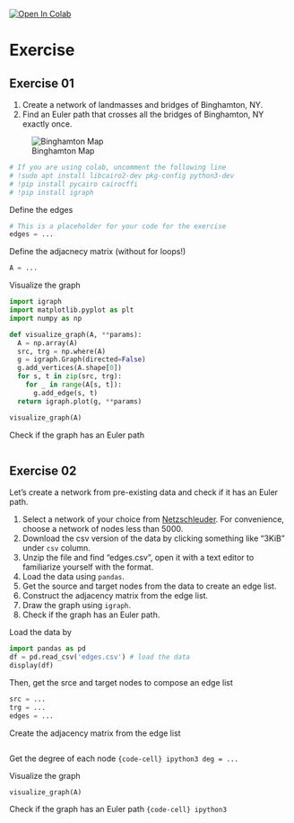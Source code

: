 <a target="_blank" href="https://colab.research.google.com/github/skojaku/adv-net-sci/blob/main/notebooks/exercise-m01-euler-tour.ipynb">
  <img src="https://colab.research.google.com/assets/colab-badge.svg" alt="Open In Colab"/>
</a>

#  Exercise



## Exercise 01

1. Create a network of landmasses and bridges of Binghamton, NY.
2. Find an Euler path that crosses all the bridges of Binghamton, NY exactly once.

![Binghamton Map](https://github.com/skojaku/adv-net-sci/raw/main/docs/lecture-note/figs/binghamton-map.jpg)


```python
# If you are using colab, uncomment the following line
# !sudo apt install libcairo2-dev pkg-config python3-dev
# !pip install pycairo cairocffi
# !pip install igraph

```

Define the edges
```python
# This is a placeholder for your code for the exercise
edges = ...
```


Define the adjacnecy matrix (without for loops!)
```python
A = ...
```

Visualize the graph
```python
import igraph
import matplotlib.pyplot as plt
import numpy as np

def visualize_graph(A, **params):
  A = np.array(A)
  src, trg = np.where(A)
  g = igraph.Graph(directed=False)
  g.add_vertices(A.shape[0])
  for s, t in zip(src, trg):
    for _ in range(A[s, t]):
      g.add_edge(s, t)
  return igraph.plot(g, **params)

visualize_graph(A)
```

Check if the graph has an Euler path
```python

```


##  Exercise 02

Let's create a network from pre-existing data and check if it has an Euler path.

1. Select a network of your choice from [Netzschleuder](https://networks.skewed.de/). For convenience, choose a network of nodes less than 5000.
2. Download the csv version of the data by clicking something like "3KiB" under `csv` column.
3. Unzip the file and find "edges.csv", open it with a text editor to familiarize yourself with the format.
4. Load the data using `pandas`.
5. Get the source and target nodes from the data to create an edge list.
6. Construct the adjacency matrix from the edge list.
7. Draw the graph using `igraph`.
8. Check if the graph has an Euler path.


Load the data by
```python
import pandas as pd
df = pd.read_csv('edges.csv') # load the data
display(df)
```

Then, get the srce and target nodes to compose an edge list
```python
src = ...
trg = ...
edges = ...
```

Create the adjacency matrix from the edge list
```python
```

Get the degree of each node
```{code-cell} ipython3
deg = ...
```

Visualize the graph
```python
visualize_graph(A)
```

Check if the graph has an Euler path
```{code-cell} ipython3
```